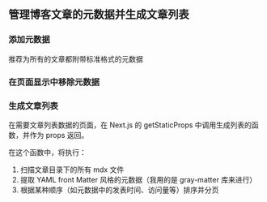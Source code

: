 ## 管理博客文章的元数据并生成文章列表

### 添加元数据

推荐为所有的文章都附带标准格式的元数据

### 在页面显示中移除元数据

### 生成文章列表

在需要文章列表数据的页面，在 Next.js 的 getStaticProps 中调用生成列表的函数，并作为 props 返回。

在这个函数中，将执行：

1. 扫描文章目录下的所有 mdx 文件
2. 提取 YAML front Matter 风格的元数据（我用的是 gray-matter 库来进行）
3. 根据某种顺序（如元数据中的发表时间、访问量等）排序并分页
